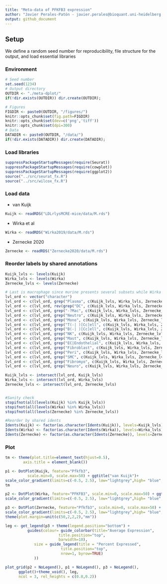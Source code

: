 ```yaml
---
title: "Meta-data of PFKFB3 expression"
author: "Javier Perales-Patón - javier.perales@bioquant.uni-heidelberg.de - ORCID: 0000-0003-0780-6683" 
output: github_document
---
```


## Setup
We define a random seed number for reproducibility, file structure for the output, 
and load essential libraries

### Environment
```r
# Seed number
set.seed(1234)
# Output directory
OUTDIR <- "./meta-dplot/"
if(!dir.exists(OUTDIR)) dir.create(OUTDIR);

# Figures
FIGDIR <- paste0(OUTDIR, "/figures/")
knitr::opts_chunk$set(fig.path=FIGDIR)
knitr::opts_chunk$set(dev=c('png','tiff'))
knitr::opts_chunk$set(dpi=300)
# Data
DATADIR <- paste0(OUTDIR, "/data/")
if(!dir.exists(DATADIR)) dir.create(DATADIR);
```


### Load libraries
```r
suppressPackageStartupMessages(require(Seurat))
suppressPackageStartupMessages(require(cowplot))
suppressPackageStartupMessages(require(ggplot2))
source("../src/seurat_fx.R")
source("../src/wilcox_fx.R")
```

### Load data

* van Kuijk
```r
Kuijk <- readRDS("LDLrlysMCRE-mice/data/M.rds")
```

* Wirka et al 

```r
Wirka <- readRDS("Wirka2019/data/M.rds")
```

* Zernecke 2020

```r
Zernecke <- readRDS("Zernecke2020/data/M.rds")
```

### Reorder labels by shared annotations

```r
Kuijk_lvls <- levels(Kuijk)
Wirka_lvls <- levels(Wirka)
Zernecke_lvls <- levels(Zernecke)

# Last is macrophage since murine presents several subsets while Wirka only one
lvl_ord <- vector("character")
lvl_ord <- c(lvl_ord, grep("Plasma", c(Kuijk_lvls, Wirka_lvls, Zernecke_lvls), value=TRUE))
lvl_ord <- c(lvl_ord, rev(grep("DC", c(Kuijk_lvls, Wirka_lvls, Zernecke_lvls), value=TRUE)))
lvl_ord <- c(lvl_ord, grep("-?Mac", c(Kuijk_lvls, Wirka_lvls, Zernecke_lvls), value=TRUE))
lvl_ord <- c(lvl_ord, grep("Neutro", c(Kuijk_lvls, Wirka_lvls, Zernecke_lvls), value=TRUE))
lvl_ord <- c(lvl_ord, grep("Mono", c(Kuijk_lvls, Wirka_lvls, Zernecke_lvls), value=TRUE))
lvl_ord <- c(lvl_ord, grep("T(-| )[Cc]ell", c(Kuijk_lvls, Wirka_lvls, Zernecke_lvls), value=TRUE))
lvl_ord <- c(lvl_ord, grep("B(-| )[Cc]ell", c(Kuijk_lvls, Wirka_lvls, Zernecke_lvls), value=TRUE))
lvl_ord <- c(lvl_ord, grep("NK", c(Kuijk_lvls, Wirka_lvls, Zernecke_lvls), value=TRUE))
lvl_ord <- c(lvl_ord, grep("Mast", c(Kuijk_lvls, Wirka_lvls, Zernecke_lvls), value=TRUE))
lvl_ord <- c(lvl_ord, grep("EC|Endothelial", c(Kuijk_lvls, Wirka_lvls, Zernecke_lvls), value=TRUE))
lvl_ord <- c(lvl_ord, grep("Fibroblast", c(Kuijk_lvls, Wirka_lvls, Zernecke_lvls), value=TRUE))
lvl_ord <- c(lvl_ord, grep("Peri", c(Kuijk_lvls, Wirka_lvls, Zernecke_lvls), value=TRUE))
lvl_ord <- c(lvl_ord, grep("SMC", c(Kuijk_lvls, Wirka_lvls, Zernecke_lvls), value=TRUE))
lvl_ord <- c(lvl_ord, grep("Fibromyo", c(Kuijk_lvls, Wirka_lvls, Zernecke_lvls), value=TRUE))
lvl_ord <- c(lvl_ord, grep("Neuro", c(Kuijk_lvls, Wirka_lvls, Zernecke_lvls), value=TRUE))

Kuijk_lvls <- intersect(lvl_ord, Kuijk_lvls)
Wirka_lvls <- intersect(lvl_ord, Wirka_lvls)
Zernecke_lvls <- intersect(lvl_ord, Zernecke_lvls)


#Sanity check
stopifnot(all(levels(Kuijk) %in% Kuijk_lvls))
stopifnot(all(levels(Wirka) %in% Wirka_lvls))
stopifnot(all(levels(Zernecke) %in% Zernecke_lvls))

#Reorder by shared idents
Idents(Kuijk) <- factor(as.character(Idents(Kuijk)), levels=Kuijk_lvls)
Idents(Wirka) <- factor(as.character(Idents(Wirka)), levels=Wirka_lvls)
Idents(Zernecke) <- factor(as.character(Idents(Zernecke)), levels=Zernecke_lvls)

```



### Plot

```r
tm <- theme(plot.title=element_text(hjust=0.5),
	    axis.title = element_blank()) 

p1 <- DotPlot(Kuijk, feature="Pfkfb3", 
	      scale.min=0, scale.max=50) + ggtitle("van Kuijk")+ 
scale_color_gradient(limits=c(-0.5, 2.5), low="lightgrey",high= "blue", breaks=c(0, 1, 2)) +
tm

p2 <- DotPlot(Wirka, feature="PFKFB3", scale.min=0, scale.max=50) + ggtitle("Wirka") + 
scale_color_gradient(limits=c(-0.5, 2.5), low="lightgrey",high= "blue", breaks=c(0, 1, 2)) + tm 

p3 <- DotPlot(Zernecke, feature="Pfkfb3", scale.min=0, scale.max=50) + ggtitle("Zernecke") + 
scale_color_gradient(limits=c(-0.5, 2.5), low="lightgrey",high= "blue", breaks=c(0, 1, 2)) + tm + 
theme(plot.margin=unit(c(50,2,2,2),"mm"))

leg <- get_legend(p3 + theme(legend.position="bottom") + 
		  guides(colour= guide_colorbar(title="Average Expression",
						title.position="top",
						barwidth=10),
			 size = guide_legend(title = "Percent Expressed",
					     title.position="top",
					     nrow=1, byrow=TRUE)
			 ))

plot_grid(p2 + NoLegend(), p1 + NoLegend(), p3 + NoLegend(),
	  ggplot()+theme_void(), leg, 
	  ncol = 3, rel_heights = c(0.8,0.2))
```
